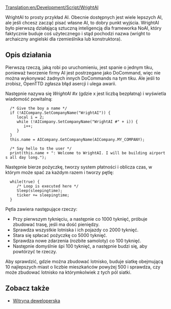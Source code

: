 [[Translation:en/Development/Script/WrightAI]]


<!--{{NoAI}}-->{{pl/Development/Script/NoAI}}

WrightAI to prosty przykład AI. Obecnie dostępnych jest wiele lepszych AI, ale jeśli chcesz zacząć pisać własne AI, to dobry punkt wyjścia.
WrightAI było pierwszą działającą sztuczną inteligencją dla frameworka NoAI, który faktycznie buduje coś użytecznego i stąd pochodzi nazwa (wright to archaiczny angielski dla rzemieślnika lub konstruktora).

== Opis działania ==
Pierwszą rzeczą, jaką robi po uruchomieniu, jest spanie o jednym tiku, ponieważ tworzenie firmy AI jest postrzegane jako DoCommand, więc nie można wykonywać żadnych innych DoCommands na tym tiku. Ale jeśli to zrobisz, OpenTTD zgłasza błąd asercji i ulega awarii.

Następnie nazywa się ''WrightAI #x'' (gdzie x jest liczbą bezpłatną) i wyświetla wiadomość powitalną:

    
   /* Give the boy a name */
   if (!AICompany.SetCompanyName("WrightAI")) {
      local i = 2;
      while (!AICompany.SetCompanyName("WrightAI #" + i)) {
         i++;
      }
   }
   this.name = AICompany.GetCompanyName(AICompany.MY_COMPANY);
   
   /* Say hello to the user */
   print(this.name + ": Welcome to WrightAI. I will be building airports all day long.");

Następnie bierze pożyczkę, tworzy system płatności i oblicza czas, w którym może spać za każdym razem i tworzy pętlę:
   while(true) {
      /* Loop is executed here */
      Sleep(sleepingtime);
      ticker += sleepingtime;
   }

Pętla zawiera następujące rzeczy:
* Przy pierwszym tyknięciu, a następnie co 1000 tyknięć, próbuje zbudować trasę, jeśli ma dość pieniędzy.
* Sprawdza wszystkie lotniska i ich pojazdy co 2000 tyknięć.
* Stara się spłacać pożyczkę co 5000 tyknięć.
* Sprawdza nowe zdarzenia (rozbite samoloty) co 100 tyknięć.
* Następnie domyślnie śpi 100 tyknięć, a następnie budzi się, aby powtórzyć te rzeczy.

Aby sprawdzić, gdzie można zbudować lotnisko, buduje siatkę obejmującą 10 najlepszych miast o liczbie mieszkańców powyżej 500 i sprawdza, czy może zbudować lotnisko na którymkolwiek z tych pól siatki.

== Zobacz także ==
* [http://noai.openttd.org/projects/show/ai-wrightai Witryna deweloperska]